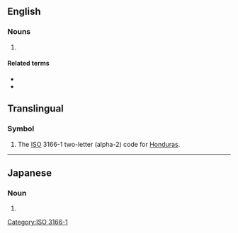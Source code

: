 {{also|hN|.hn|h*n|Hn.|ḥn|ḫn|ẖn}}
==English==
{{Wikipedia}}
===Nouns===
{{en-noun|HNs}}
# {{lb|en|military|US|nautical}} {{abbreviation of|hospitalman}}
====Related terms====
* {{l|en|HM}}
* {{l|en|HN}}

==Translingual==

===Symbol===
{{head|mul|symbol}}

# The [[ISO]] 3166-1 two-letter (alpha-2) code for [[Honduras]].

----

==Japanese==

===Noun===
{{ja-noun|ハンドルネーム}}

# {{abbreviation of|lang=ja|ハンドルネーム|tr=handoru nēmu||[[screen name]]}}

[[Category:ISO 3166-1]]